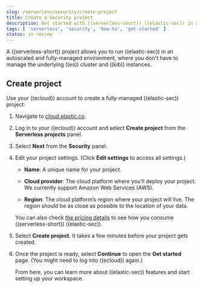 ```yaml
---
slug: /serverless/security/create-project
title: Create a Security project
description: Get started with ((serverless-short)) ((elastic-sec)) in a few steps.
tags: [ 'serverless', 'security', 'how-to', 'get-started' ]
status: in review
---
```


<DocBadge template="technical preview" />
<div id="create-project"></div>

A ((serverless-short)) project allows you to run ((elastic-sec)) in an autoscaled and fully-managed environment, where you don't have to manage the underlying ((es)) cluster and ((kib)) instances.

## Create project

Use your ((ecloud)) account to create a fully-managed ((elastic-sec)) project:

1. Navigate to [cloud.elastic.co](https://cloud.elastic.co/).

1. Log in to your ((ecloud)) account and select **Create project** from the **Serverless projects** panel.

1. Select **Next** from the **Security** panel.

1. Edit your project settings. (Click **Edit settings** to access all settings.)

    * **Name**: A unique name for your project.

    * **Cloud provider**: The cloud platform where you’ll deploy your project. We currently support Amazon Web Services (AWS).

    * **Region**: The cloud platform’s <DocLink slug="/serverless/region">region</DocLink> where your project will live. The region should be as close as possible to the location of your data.

    You can also check [the pricing details](https://cloud.elastic.co/pricing) to see how you consume ((serverless-short)) ((elastic-sec)).

1. Select **Create project**. It takes a few minutes before your project gets created. 

1. Once the project is ready, select **Continue** to open the **Get started** page. (You might need to log into ((ecloud)) again.) 

    From here, you can learn more about ((elastic-sec)) features and start setting up your workspace.
